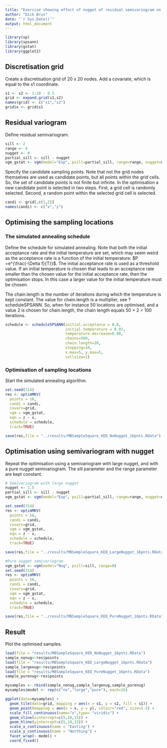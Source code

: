 ```yaml
---
title: "Exercise showing effect of nugget of residual semivariogram on optimised sampling pattern for kriging with an external drift"
author: "Dick Brus"
date: "`r Sys.Date()`"
output: html_document
---
```


```r
library(sp)
library(spsann)
library(gstat)
library(ggplot2)
```

## Discretisation grid

Create a discretisation grid of 20 x 20 nodes. Add a covariate, which is equal to the s1 coordinate.

```r
s1 <- s2 <- 1:20 - 0.5
grid <- expand.grid(s1,s2)
names(grid) <- c("s1","s2")
grid$x <- grid$s1
```

## Residual variogram

Define residual semivariogram.

```r
sill <- 2
range <- 4
nugget <- 0
partial_sill <- sill - nugget
vgm_gstat <- vgm(model="Exp", psill=partial_sill, range=range, nugget=nugget)
```

Specify the candidate sampling points. Note that not the grid nodes themselves are used as candidate points, but all points within the grid cells. So, the set of candidate points is not finite but infinite. In the optimisation a new candidate point is selected in two steps. First, a grid cell is randomly selected. Second, a random point within the selected grid cell is selected.

```r
candi <- grid[,c(1,2)]
names(candi) <- c("x","y")
```

## Optimising the sampling locations

### The simulated annealing schedule

Define the schedule for simulated annealing. Note that both the initial acceptance rate  and the initial temperature are set, which may seem weird as the acceptance rate is a function of the initial temperature: $P =e^{\frac{-\Delta f}{T}}$. The initial acceptance rate is used as a threshold value. If an initial temperature is chosen that leads to an acceptance rate smaller than the chosen value for the initial acceptance rate, then the optimisation stops. In this case a larger value for the initial temperature must be chosen.

The chain.length is the number of iterations during which the temperature is kept constant. The value for chain.length is a multiplier, see ?scheduleSPSANN. So, when for instance 50 locations are optimised, and a value 2 is chosen for chain.length, the chain length equals 50 $\times$ 2 = 100 iterations. 

```r
schedule <- scheduleSPSANN(initial.acceptance = 0.8,
                           initial.temperature = 0.07,
                           temperature.decrease=0.90,
                           chains=500,
                           chain.length=10,
                           stopping=10,
                           x.max=5, y.max=5,
                           cellsize=1)
```

### Optimisation of sampling locations

Start the simulated annealing algorithm.

```r
set.seed(314)
res <- optimMKV(
  points = 16, 
  candi = candi, 
  covars=grid, 
  vgm = vgm_gstat,
  eqn = z ~ x, 
  schedule = schedule,
  track=TRUE)

save(res,file = "../results/MBSampleSquare_KED_NoNugget_16pnts.RData")
```

## Optimisation using semivariogram with nugget

Repeat the optimisation using a semivariogram with large nugget, and with a pure nugget semivariogram. The sill parameter and the range parameter are kept constant.

```r
# Semivariogram with large nugget
nugget <- 1.5
partial_sill <- sill - nugget
vgm_gstat <- vgm(model="Exp", psill=partial_sill, range=range, nugget=nugget)

set.seed(314)
res <- optimMKV(
  points = 16, 
  candi = candi, 
  covars=grid, 
  vgm = vgm_gstat,
  eqn = z ~ x, 
  schedule = schedule,
  track=TRUE)

save(res,file = "../results/MBSampleSquare_KED_LargeNugget_16pnts.RData")

#Pure nugget semivariogram
vgm_gstat <- vgm(model="Nug", psill=sill, range=0)
set.seed(314)
res <- optimMKV(
  points = 16, 
  candi = candi, 
  covars=grid, 
  vgm = vgm_gstat,
  eqn = z ~ x, 
  schedule = schedule,
  track=TRUE)

save(res,file = "../results/MBSampleSquare_KED_PureNugget_16pnts.RData")
```


## Result

Plot the optimised samples.

```r
load(file = "results/MBSampleSquare_KED_NoNugget_16pnts.RData")
sample_nonug<-res$points
load(file = "results/MBSampleSquare_KED_LargeNugget_16pnts.RData")
sample_largenug<-res$points
load(file = "results/MBSampleSquare_KED_PureNugget_16pnts.RData")
sample_purenug<-res$points

mysamples <- rbind(sample_nonug,sample_largenug,sample_purenug)
mysamples$model <- rep(c("no","large","pure"), each=16)

ggplot(data=mysamples) +
  geom_tile(data=grid, mapping = aes(x = s1, y = s2, fill = s1)) +
  geom_point(mapping = aes(x = x, y = y), colour="red", size=1.5) +
  scale_fill_continuous(name="x",type= "viridis") +
  geom_vline(xintercept=c(5,10,15)) +
  geom_hline(yintercept=c(5,10,15)) +
  scale_x_continuous(name = "Easting") +
  scale_y_continuous(name = "Northing") +
  facet_wrap(~ model) +
  coord_fixed()
```

